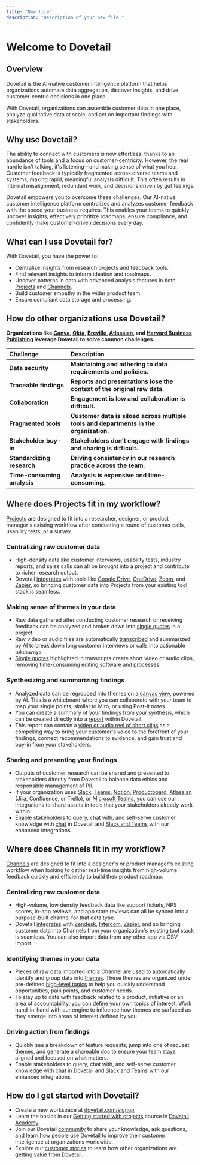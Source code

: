 ```yaml
---
title: "New file"
description: "Description of your new file."
---
```


# **Welcome to Dovetail**

## **Overview**

Dovetail is the AI-native customer intelligence platform that helps organizations automate data aggregation, discover insights, and drive customer-centric decisions in one place.

With Dovetail, organizations can assemble customer data in one place, analyze qualitative data at scale, and act on important findings with stakeholders.

## **Why use Dovetail?**

The ability to connect with customers is now effortless, thanks to an abundance of tools and a focus on customer-centricity. However, the real hurdle isn't talking, it's listening—and making sense of what you hear. Customer feedback is typically fragmented across diverse teams and systems, making rapid, meaningful analysis difficult. This often results in internal misalignment, redundant work, and decisions driven by gut feelings.

Dovetail empowers you to overcome these challenges. Our AI-native customer intelligence platform centralizes and analyzes customer feedback with the speed your business requires. This enables your teams to quickly uncover insights, effectively prioritize roadmaps, ensure compliance, and confidently make customer-driven decisions every day.

## **What can I use Dovetail for?**

With Dovetail, you have the power to:

- Centralize insights from research projects and feedback tools.
- Find relevant insights to inform ideation and roadmaps.
- Uncover patterns in data with advanced analysis features in both [<u>Projects</u>](https://dovetail.com/help/an-overview-of-projects/) and [<u>Channels</u>](https://dovetail.com/help/channels/).
- Build customer empathy in the wider product team.
- Ensure compliant data storage and processing.

## **How do other organizations use Dovetail?**

**Organizations like **[**<u>Canva</u>**](https://dovetail.com/blog/canva/)**, **[**<u>Okta</u>**](https://dovetail.com/customers/okta/)**, **[**<u>Breville</u>**](https://dovetail.com/customers/breville/)**, **[**<u>Atlassian,</u>**](https://dovetail.com/blog/atlassian/)** and **[**<u>Harvard Business Publishing</u>**](https://dovetail.com/blog/harvard-business-publishing/)** leverage Dovetail to solve common challenges.**

| **Challenge**               | **Description**                                                                        |
| :-------------------------- | :------------------------------------------------------------------------------------- |
| **Data security**           | **Maintaining and adhering to data requirements and policies.**                        |
| **Traceable findings**      | **Reports and presentations lose the context of the original raw data.**               |
| **Collaboration**           | **Engagement is low and collaboration is difficult.**                                  |
| **Fragmented tools**        | **Customer data is siloed across multiple tools and departments in the organization.** |
| **Stakeholder buy-in**      | **Stakeholders don’t engage with findings and sharing is difficult.**                  |
| **Standardizing research**  | **Driving consistency in our research practice across the team.**                      |
| **Time-consuming analysis** | **Analysis is expensive and time-consuming.**                                          |

## **Where does Projects fit in my workflow?**

[<u>Projects</u>](https://dovetail.com/help/an-overview-of-projects/) are designed to fit into a researcher, designer, or product manager's existing workflow after conducting a round of customer calls, usability tests, or a survey.

### Centralizing raw customer data

- High-density data like customer interviews, usability tests, industry reports, and sales calls can all be brought into a project and contribute to richer research output.
- Dovetail [<u>integrates</u>](https://dovetail.com/help/integrations/) with tools like [<u>Google Drive</u>](https://dovetail.com/help/import-files-from-google-drive/), [<u>OneDrive</u>](https://dovetail.com/help/import-files-from-onedrive/), [<u>Zoom</u>](https://dovetail.com/help/import-zoom-cloud-recordings/), and [<u>Zapier</u>](https://dovetail.com/help/connect-apps-to-dovetail-with-zapier/), so bringing customer data into Projects from your existing tool stack is seamless.

### Making sense of themes in your data

- Raw data gathered after conducting customer research or receiving feedback can be analyzed and broken down into [<u>single quotes</u>](https://dovetail.com/help/highlight-and-tag-project-content/) in a project.
- Raw video or audio files are automatically [<u>transcribed</u>](https://dovetail.com/help/take-notes-and-upload-data/) and summarized by AI to break down long customer interviews or calls into actionable takeaways.
- [<u>Single quotes</u>](https://dovetail.com/help/highlight-and-tag-project-content/) highlighted in transcripts create short video or audio clips, removing time-consuming editing software and processes.

### Synthesizing and summarizing findings

- Analyzed data can be regrouped into themes on a [<u>canvas view</u>](https://dovetail.com/help/how-to-use-canvas-layout/), powered by AI. This is a whiteboard where you can collaborate with your team to map your single points, similar to Miro, or using Post-it notes.
- You can create a summary of your findings from your synthesis, which can be created directly into a [<u>report</u>](https://dovetail.com/help/summarize-and-present-insights/) within Dovetail.
- This report can contain a [<u>video or audio reel of short clips</u>](https://dovetail.com/help/curate-and-share-highlights-with-reels/) as a compelling way to bring your customer's voice to the forefront of your findings, connect recommendations to evidence, and gain trust and buy-in from your stakeholders.

### Sharing and presenting your findings

- Outputs of customer research can be shared and presented to stakeholders directly from Dovetail to balance data ethics and responsible management of PII.
- If your organization uses [<u>Slack</u>](https://dovetail.com/help/slack-integration/), [<u>Teams</u>](https://dovetail.com/help/integrations/microsoft-teams/), [<u>Notion</u>](https://dovetail.com/help/integrate-dovetail-with-notion/), [<u>Productboard</u>](https://dovetail.com/help/integrate-dovetail-with-productboard/), [<u>Atlassian</u>](https://dovetail.com/help/integrate-dovetail-with-atlassian/) (Jira, Confluence, or Trello), or [<u>Microsoft Teams</u>](https://dovetail.com/help/integrate-with-microsoft-teams/), you can use our integrations to share assets in tools that your stakeholders already work within.
- Enable stakeholders to query, chat with, and self-serve customer knowledge with [<u>chat</u>](https://dovetail.com/help/contextual-chat/) in Dovetail and [<u>Slack and Teams</u>](https://dovetail.com/help/ask-dovetail/) with our enhanced integrations.

## **Where does Channels fit in my workflow?**

[<u>Channels</u>](https://dovetail.com/help/channels/) are designed to fit into a designer's or product manager's existing workflow when looking to gather real-time insights from high-volume feedback quickly and efficiently to build their product roadmap.

### Centralizing raw customer data

- High-volume, low density feedback data like support tickets, NPS scores, in-app reviews, and app store reviews can all be synced into a purpose-built channel for that data type.
- Dovetail [<u>integrates</u>](https://dovetail.com/help/integrations/) with [<u>Zendesk</u>](https://dovetail.com/help/integrations/zendesk/), [<u>Intercom</u>](https://dovetail.com/help/integrations/intercom/), [<u>Zapier</u>](https://dovetail.com/help/connect-apps-to-dovetail-with-zapier/), and so bringing customer data into Channels from your organization's existing tool stack is seamless. You can also import data from any other app via CSV import.

### Identifying themes in your data

- Pieces of raw data imported into a Channel are used to automatically identify and group data into [<u>themes</u>](https://dovetail.com/help/channels/#how-channels-works). These themes are organized under pre-defined [<u>high-level topics</u>](https://dovetail.com/help/channels/#create-a-topic-category-or-area-of-interest) to help you quickly understand opportunities, pain points, and customer needs.
- To stay up to date with feedback related to a product, initiative or an area of accountability, you can define your own topics of interest. Work hand-in-hand with our engine to influence how themes are surfaced as they emerge into areas of interest defined by you.

### Driving action from findings

- Quickly see a breakdown of feature requests, jump into one of request themes, and generate a [<u>shareable doc</u>](https://dovetail.com/help/summarize-and-present-insights/#create-an-insight) to ensure your team stays aligned and focused on what matters.
- Enable stakeholders to query, chat with, and self-serve customer knowledge with [<u>chat</u>](https://dovetail.com/help/contextual-chat/) in Dovetail and [<u>Slack and Teams</u>](https://dovetail.com/help/ask-dovetail/) with our enhanced integrations.

## **How do I get started with Dovetail?**

- Create a new workspace at [<u>dovetail.com/signup</u>](https://dovetail.com/signup/)
- Learn the basics in our [<u>Getting started with projects</u>](https://dovetail.com/academy/getting-started-in-dovetail/) course in [<u>Dovetail Academy</u>](https://dovetail.com/academy/).
- Join our Dovetail [<u>community</u>](https://dovetail.com/community/) to share your knowledge, ask questions, and learn how people use Dovetail to improve their customer intelligence at organizations worldwide.
- Explore our [<u>customer stories</u>](https://dovetail.com/customers/) to learn how other organizations are getting value from Dovetail.